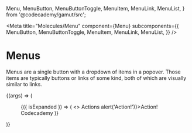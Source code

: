   Menu,
  MenuButton,
  MenuButtonToggle,
  MenuItem,
  MenuLink,
  MenuList,
} from '@codecademy/gamut/src';

<Meta
  title="Molecules/Menu"
  component={Menu}
  subcomponents={{
    MenuButton,
    MenuButtonToggle,
    MenuItem,
    MenuLink,
    MenuList,
  }}
/>

# Menus

<StoryStatus status="stable" />

<Props of={Menu} />

Menus are a single button with a dropdown of items in a popover.
Those items are typically buttons or links of some kind, both of which are visually similar to links.

<Canvas>
  <Story name="Menu">
    {(args) => (
      <div>
        <Menu>
          {({ isExpanded }) => (
            <>
              <MenuButtonToggle isExpanded={isExpanded}>
                Actions
              </MenuButtonToggle>
              <MenuList>
                <MenuItem onSelect={() => alert('Action!')}>Action!</MenuItem>
                <MenuLink href="https://codecademy.com">Codecademy</MenuLink>
              </MenuList>
            </>
          )}
        </Menu>
      </div>
    )}
  </Story>
</Canvas>
